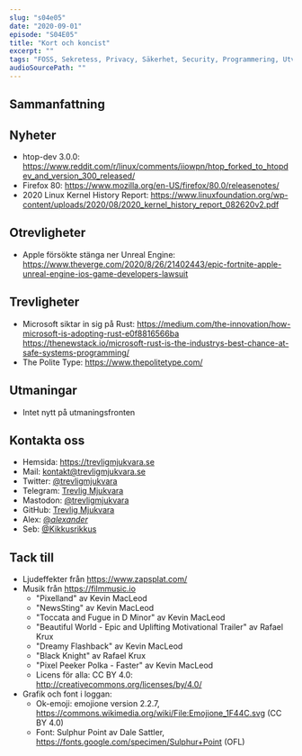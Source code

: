 ```yaml
---
slug: "s04e05"
date: "2020-09-01"
episode: "S04E05"
title: "Kort och koncist"
excerpt: "" 
tags: "FOSS, Sekretess, Privacy, Säkerhet, Security, Programmering, Utveckling, RaspberryPi, Mjukvara, PinePhone, Technology, Linux, Open Source, git, vim, rust, " 
audioSourcePath: ""
---
```


## Sammanfattning

## Nyheter
- htop-dev 3.0.0: https://www.reddit.com/r/linux/comments/iiowpn/htop_forked_to_htopdev_and_version_300_released/
- Firefox 80: https://www.mozilla.org/en-US/firefox/80.0/releasenotes/
- 2020 Linux Kernel History Report: https://www.linuxfoundation.org/wp-content/uploads/2020/08/2020_kernel_history_report_082620v2.pdf

## Otrevligheter
- Apple försökte stänga ner Unreal Engine: https://www.theverge.com/2020/8/26/21402443/epic-fortnite-apple-unreal-engine-ios-game-developers-lawsuit

## Trevligheter
- Microsoft siktar in sig på Rust: https://medium.com/the-innovation/how-microsoft-is-adopting-rust-e0f8816566ba https://thenewstack.io/microsoft-rust-is-the-industrys-best-chance-at-safe-systems-programming/
- The Polite Type: https://www.thepolitetype.com/

## Utmaningar
- Intet nytt på utmaningsfronten 
## Kontakta oss
- Hemsida: https://trevligmjukvara.se
- Mail: kontakt@trevligmjukvara.se
- Twitter: [@trevligmjukvara](https://twitter.com/trevligmjukvara)
- Telegram: [Trevlig Mjukvara](https://t.me/trevligmjukvara)
- Mastodon: [@trevligmjukvara](https://mastodon.linuxkompis.se/@trevligmjukvara)
- GitHub: [Trevlig Mjukvara](https://github.com/trevligmjukvara)
- Alex: [@_alexander_](https://mastodon.online/@_alexander_)
- Seb: [@Kikkusrikkus](https://twitter.com/Kikkusrikkus)

## Tack till
- Ljudeffekter från https://www.zapsplat.com/
- Musik från https://filmmusic.io
  - "Pixelland" av Kevin MacLeod
  - "NewsSting" av Kevin MacLeod
  - "Toccata and Fugue in D Minor" av Kevin MacLeod
  - "Beautiful World - Epic and Uplifting Motivational Trailer" av Rafael Krux
  - "Dreamy Flashback" av Kevin MacLeod
  - "Black Knight" av Rafael Krux
  - "Pixel Peeker Polka - Faster" av Kevin MacLeod
  - Licens för alla: CC BY 4.0: http://creativecommons.org/licenses/by/4.0/
- Grafik och font i loggan:
  - Ok-emoji: emojione version 2.2.7, https://commons.wikimedia.org/wiki/File:Emojione_1F44C.svg (CC BY 4.0)
  - Font: Sulphur Point av Dale Sattler, https://fonts.google.com/specimen/Sulphur+Point (OFL)
